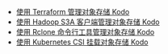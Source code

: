 - [使用 Terraform 管理对象存储 Kodo](Kodo/kodo/best_practices/6226/kodo-terraform) 
- [使用 Hadoop S3A 客户端管理对象存储 Kodo](/kodo/best_practices/12276/through-docking-hadoop-s3a-agreement)
- [使用 Rclone 命令行工具管理对象存储 Kodo](/kodo/best_practices/12285/docking-rclone)
- [使用 Kubernetes CSI 挂载对象存储 Kodo](/kodo/best_practices/12348/use-kubernetes-csi-kodo-mount-object-storage)
